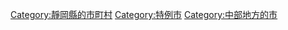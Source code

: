 {{Catnav|頁面分類|地理|各國地理|日本地理|日本城市}}
{{Catnav|頁面分類|地理|各國地理|各國城市|日本城市}}
{{Catnav|頁面分類|人类社会|城市|各國城市|日本城市}}
{{Commonscat|Fuji, Shizuoka}}
{{Catmore}}

{{DEFAULTSORT:Fuji-shi}}
[[Category:靜岡縣的市町村|Category:靜岡縣的市町村]]
[[Category:特例市|Category:特例市]]
[[Category:中部地方的市|Category:中部地方的市]]